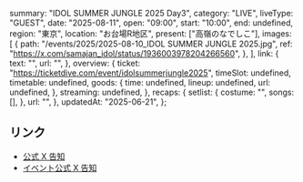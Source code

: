   summary: "IDOL SUMMER JUNGLE 2025 Day3",
  category: "LIVE",
  liveType: "GUEST",
  date: "2025-08-11",
  open: "09:00",
  start: "10:00",
  end: undefined,
  region: "東京",
  location: "お台場R地区",
  present: ["高嶺のなでしこ"],
  images: [
    {
      path: "/events/2025/2025-08-10_IDOL SUMMER JUNGLE 2025.jpg",
      ref: "https://x.com/samajan_idol/status/1936003978204266560",
    },
  ],
  link: {
    text: "",
    url: "",
  },
  overview: {
    ticket: "https://ticketdive.com/event/idolsummerjungle2025",
    timeSlot: undefined,
    timetable: undefined,
    goods: {
      time: undefined,
      lineup: undefined,
      url: undefined,
    },
    streaming: undefined,
  },
  recaps: {
    setlist: {
      costume: "",
      songs: [],
    },
    url: "",
  },
  updatedAt: "2025-06-21",
};

## リンク

- [公式 X 告知](https://x.com/takanenofficial/status/1936318217150156834)
- [イベント公式 X 告知](https://x.com/samajan_idol/status/1936003978204266560)
